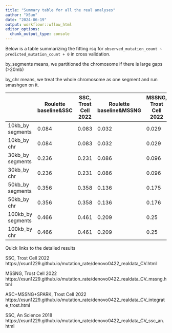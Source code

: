 ```yaml
---
title: "Summary table for all the real analyses"
author: "XSun"
date: "2024-06-19"
output: workflowr::wflow_html
editor_options:
  chunk_output_type: console
---
```



Below is a table summarizing the fitting rsq for `observed_mutation_count ~ predicted_mutation_count + 0` in cross validation. 

by_segments means, we partitioned the chromosome if there is large gaps (>20mb)

by_chr means, we treat the whole chromosome as one segment and run smashgen on it. 

|                   | Roulette baseline&SSC | SSC, Trost Cell 2022 | Roulette baseline&MSSNG | MSSNG, Trost Cell 2022 | Roulette baseline&ASC+MSSNG+SPARK | ASC+MSSNG+SPARK, Trost Cell 2022 | Roulette baseline&SSC | SSC, An Science 2018 |
|-------------------|---------------------------|----------------------|-----------------------------|------------------------|---------------------------------------|----------------------------------|---------------------------|----------------------|
| 10kb_by segments  | 0.084                     | 0.083                | 0.032                       | 0.029                  | 0.034                                 | 0.027                            | 0.072                     | 0.073                |
| 10kb_by chr       | 0.084                     | 0.083                | 0.032                       | 0.029                  | 0.034                                 | 0.027                            | 0.072                     | 0.072                |
| 30kb_by segments  | 0.236                     | 0.231                | 0.086                       | 0.096                  | 0.102                                 | 0.107                            | 0.187                     | 0.19                 |
| 30kb_by chr       | 0.236                     | 0.231                | 0.086                       | 0.096                  | 0.102                                 | 0.107                            | 0.187                     | 0.19                 |
| 50kb_by segments  | 0.356                     | 0.358                | 0.136                       | 0.175                  | 0.154                                 | 0.193                            | 0.287                     | 0.293                |
| 50kb_by chr       | 0.356                     | 0.358                | 0.136                       | 0.176                  | 0.154                                 | 0.194                            | 0.287                     | 0.293                |
| 100kb_by segments | 0.466                     | 0.461                | 0.209                       | 0.25                   | 0.088                                 | 0.09                             | 0.419                     | 0.427                |
| 100kb_by chr      | 0.466                     | 0.461                | 0.209                       | 0.25                   | 0.088                                 | 0.091                            | 0.419                     | 0.426                |


Quick links to the detailed results

SSC, Trost Cell 2022 https://xsun1229.github.io/mutation_rate/denovo0422_realdata_CV.html

MSSNG, Trost Cell 2022 https://xsun1229.github.io/mutation_rate/denovo0422_realdata_CV_mssng.html

ASC+MSSNG+SPARK, Trost Cell 2022 https://xsun1229.github.io/mutation_rate/denovo0422_realdata_CV_integrate_trost.html

SSC, An Science 2018 https://xsun1229.github.io/mutation_rate/denovo0422_realdata_CV_ssc_an.html
